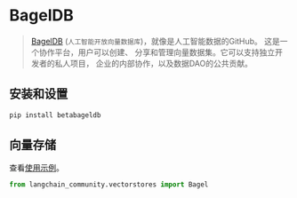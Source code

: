 # BagelDB

> [BagelDB](https://www.bageldb.ai/) (`人工智能开放向量数据库`)，就像是人工智能数据的GitHub。
这是一个协作平台，用户可以创建、
分享和管理向量数据集。它可以支持独立开发者的私人项目，
企业的内部协作，以及数据DAO的公共贡献。

## 安装和设置

```bash
pip install betabageldb
```


## 向量存储

查看[使用示例](/docs/integrations/vectorstores/bageldb)。

```python
from langchain_community.vectorstores import Bagel
```
